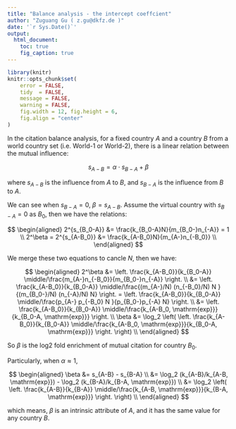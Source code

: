 ```yaml
---
title: "Balance analysis - the intercept coeffcient"
author: "Zuguang Gu ( z.gu@dkfz.de )"
date: '`r Sys.Date()`'
output: 
  html_document:
    toc: true
    fig_caption: true
---
```


```r
library(knitr)
knitr::opts_chunk$set(
    error = FALSE,
    tidy  = FALSE,
    message = FALSE,
    warning = FALSE,
    fig.width = 12, fig.height = 6,
    fig.align = "center"
)
```

In the citation balance analysis, for a fixed country _A_ and a country _B_ from a world country set (i.e. World-1 or World-2), 
there is a linear relation between the mutual influence:

$$
s_{A-B} = \alpha \cdot s_{B-A} + \beta
$$

where $s_{A-B}$ is the influence from _A_ to _B_, and $s_{B-A}$ is the influence from _B_ to _A_.

We can see when $s_{B-A} = 0$, $\beta = s_{A-B}$. Assume the virtual country with $s_{B-A} = 0$ as $B_0$, then we have the relations:

$$
\begin{aligned}
2^{s_{B_0-A}} &=  \frac{k_{B_0-A}N}{m_{B_0-}n_{-A}} = 1 \\
2^\beta = 2^{s_{A-B_0}} &= \frac{k_{A-B_0}N}{m_{A-}n_{-B_0}} \\
\end{aligned}
$$

We merge these two equations to cancle $N$, then we have:

$$
\begin{aligned}
2^\beta &= \left. \frac{k_{A-B_0}}{k_{B_0-A}} \middle/\frac{m_{A-}n_{-B_0}}{m_{B_0-}n_{-A}} \right. \\
  &= \left. \frac{k_{A-B_0}}{k_{B_0-A}} \middle/\frac{(m_{A-}/N) (n_{-B_0}/N) N }{(m_{B_0-}/N)  (n_{-A}/N)  N} \right.  = \left. \frac{k_{A-B_0}}{k_{B_0-A}} \middle/\frac{p_{A-} p_{-B_0} N }{p_{B_0-}p_{-A} N} \right. \\
  &= \left. \frac{k_{A-B_0}}{k_{B_0-A}} \middle/\frac{k_{A-B_0, \mathrm{exp}}}{k_{B_0-A, \mathrm{exp}}} \right. \\
\beta &= \log_2 \left( \left. \frac{k_{A-B_0}}{k_{B_0-A}} \middle/\frac{k_{A-B_0, \mathrm{exp}}}{k_{B_0-A, \mathrm{exp}}} \right. \right) \\
\end{aligned}
$$

So $\beta$ is the log2 fold enrichment of mutual citation for country $B_0$.

Particularly, when $\alpha \approx 1$, 

$$
\begin{aligned}
\beta &= s_{A-B} - s_{B-A} \\
      &= \log_2 (k_{A-B}/k_{A-B, \mathrm{exp}}) - \log_2 (k_{B-A}/k_{B-A, \mathrm{exp}}) \\
      &= \log_2 \left( \left. \frac{k_{A-B}}{k_{B-A}} \middle/\frac{k_{A-B, \mathrm{exp}}}{k_{B-A, \mathrm{exp}}} \right. \right) \\
\end{aligned}
$$

which means, $\beta$ is an intrinsic attribute of _A_, and it has the same value for any country _B_.

<br>
<br>
<br>
<br>
<br>
<br>
<br>

